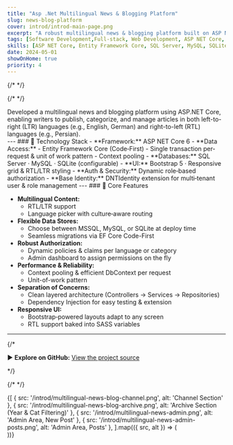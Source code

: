 ```yaml
---
title: "Asp .Net Multilingual News & Blogging Platform"
slug: news-blog-platform
cover: introd/introd-main-page.png
excerpt: "A robust multilingual news & blogging platform built on ASP NET Core, with LTR/RTL support, dynamic authorization, and flexible database options."
tags: [Software Development,Full-stack, Web Development, ASP NET Core, Multilingual, Blogging]
skills: [ASP NET Core, Entity Framework Core, SQL Server, MySQL, SQLite, Bootstrap, DNTIdentity]
date: 2024-05-01
showOnHome: true
priority: 4
---
```


<div className="max-w-5xl mx-auto space-y-12 py-12">

  {/* <!-- Cover / Main Page --> */}
  <div className="relative w-full aspect-[16/9] cursor-zoom-in">
    <ZoomImage
      src="/introd/introd-main-page.png"
      alt="News & Blogging System Main Page"
      className="rounded-2xl shadow-lg max-w-4xl mx-auto"
      fill
    />
  </div>

  {/* <!-- Introduction --> */}
  <div>   
Developed a multilingual news and blogging platform using ASP.NET Core, enabling writers to publish, categorize, and manage articles in both left-to-right (LTR) languages (e.g., English, German) and right-to-left (RTL) languages (e.g., Persian).

</div>
  ---
  ### 🔧 Technology Stack
  - **Framework:** ASP NET Core 6  
  - **Data Access:** 
    - Entity Framework Core (Code‐First)  
    - Single transaction per‐request & unit of work pattern  
    - Context pooling 
  - **Databases:** SQL Server · MySQL · SQLite (configurable)  
  - **UI:** Bootstrap 5 · Responsive grid & RTL/LTR styling  
  - **Auth & Security:** Dynamic role‐based authorization  
  - **Base Identity:** DNTIdentity extension for multi‐tenant user & role management  
  ---
  ### 🚀 Core Features

  - **Multilingual Content:**  
    - RTL/LTR support  
    - Language picker with culture‐aware routing  
  - **Flexible Data Stores:**  
    - Choose between MSSQL, MySQL, or SQLite at deploy time  
    - Seamless migrations via EF Core Code-First  
  - **Robust Authorization:**  
    - Dynamic policies & claims per language or category  
    - Admin dashboard to assign permissions on the fly  
  - **Performance & Reliability:**  
    - Context pooling & efficient DbContext per request  
    - Unit-of-work pattern  
  - **Separation of Concerns:**  
    - Clean layered architecture (Controllers → Services → Repositories)  
    - Dependency Injection for easy testing & extension  
  - **Responsive UI:**  
    - Bootstrap‐powered layouts adapt to any screen  
    - RTL support baked into SASS variables  

  ---  
  {/* <div className="space-y-0.5">
    ▶️ **Explore on GitHub:** [View the project source](https://github.com/yourusername/multilingual-news-blog)  
  </div> */}

  {/* <!-- Screenshots --> */}
 <div className="grid grid-cols-1 md:grid-cols-2 gap-6">
  {[
    { src: '/introd/multilingual-news-blog-channel.png', alt: 'Channel Section' },
    { src: '/introd/multilingual-news-blog-archive.png', alt: 'Archive Section (Year & Cat Filtering)' },
    { src: '/introd/multilingual-news-admin.png', alt: 'Admin Area, New Post' },
    { src: '/introd/multilingual-news-admin-posts.png', alt: 'Admin Area, Posts' },
  ].map(({ src, alt }) => (
    <div
      key={src}
      className="relative w-full h-[300px] max-h-[300px] cursor-zoom-in overflow-hidden"
    >
      <ZoomImage
        src={src}
        alt={alt}
        fill
        className="rounded-2xl shadow-lg"
        style={{ objectFit: 'cover' }}
      />
    </div>
  ))}
</div>


</div>

